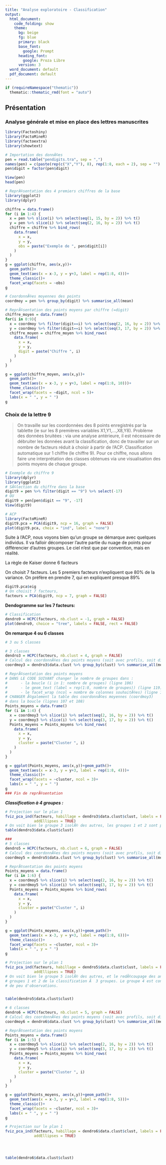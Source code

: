 ```yaml
---
title: "Analyse exploratoire - Classification"
output:
  html_document:
    code_folding: show
    theme:
      bg: beige
      fg: blue
      primary: black
      base_font:
        google: Prompt
      heading_font:
        google: Proza Libre
      version: 3
  word_document: default
  pdf_document: default
---
```


```r
if (requireNamespace("thematic")) 
  thematic::thematic_rmd(font = "auto")
```



## Présentation  {.tabset .tabset-pills}



### **Analyse générale et mise en place des lettres manuscrites**

```r
library(Factoshiny)
library(FactoMineR)
library(factoextra)
library(showtext)
```

```r
# Importation des donnÃ©es
pen = read.table("pendigits.tra", sep = ",")
names(pen) = c(paste(rep(c("X","Y"), 8), rep(1:8, each = 2), sep = ""), "digit")
pen$digit = factor(pen$digit)

View(pen)
head(pen)
```

```r
# ReprÃ©sentation des 4 premiers chiffres de la base
library(ggplot2)
library(dplyr)

chiffre = data.frame()
for (i in 1:4) {
  x = pen %>% slice(i) %>% select(seq(1, 15, by = 2)) %>% t()
  y = pen %>% slice(i) %>% select(seq(2, 16, by = 2)) %>% t()
  chiffre = chiffre %>% bind_rows( 
    data.frame(
      x = x, 
      y = y, 
      obs = paste("Exemple de ", pen$digit[i])
    )
  )
}
g = ggplot(chiffre, aes(x,y))+
  geom_path()+
  geom_text(aes(x = x-3, y = y+3, label = rep(1:8, 4)))+
  theme_classic()+
  facet_wrap(facets = ~obs)
g

# CoordonnÃ©es moyennes des points
coordmoy = pen %>% group_by(digit) %>% summarise_all(mean)

# ReprÃ©sentation des points moyens par chiffre (=digit)
chiffre_moyen = data.frame()
for(i in 0:9){
  x = coordmoy %>% filter(digit==i) %>% select(seq(2, 16, by = 2)) %>% t()
  y = coordmoy %>% filter(digit==i) %>% select(seq(3, 17, by = 2)) %>% t()
  chiffre_moyen = chiffre_moyen %>% bind_rows(
    data.frame(
      x = x, 
      y = y, 
      digit = paste("Chiffre ", i)
    )
  )
}

g = ggplot(chiffre_moyen, aes(x,y))+
  geom_path()+
  geom_text(aes(x = x-3, y = y+3, label = rep(1:8, 10)))+
  theme_classic()+
  facet_wrap(facets = ~digit, ncol = 5)+
  labs(x = " ", y = " ")
g

```

### **Choix de la lettre 9**

> On travaille sur les coordonnées des 8 points enregistrés par la tablette (ie sur les 8 premières variables X1,Y1,...,X8,Y8).
Problème des données bruitées : via une analyse antérieure, il est nécessaire de débruiter les données avant la classiﬁcation, donc de travailler sur un nombre de facteurs réduit à choisir à partir de l’ACP.
Classiﬁcation automatique sur 1 chiﬀre (le chiffre 9).
Pour ce chiﬀre, nous allons faire une interprétation des classes obtenues via une visualisation des points moyens de chaque groupe.

```r
# Exemple du chiffre 9
library(dplyr)
library(ggplot2)
# SÃ©lection du chiffre dans la base
digit9 = pen %>% filter(digit == "9") %>% select(-17)
# OU
digit9 = pen[pen$digit == "9", -17]
View(digit9)

# ACP
library(FactoMineR)
digit9.pca = PCA(digit9, ncp = 16, graph = FALSE)
plot(digit9.pca, choix = "ind", label = "none")
```


Suite à l'ACP, nous voyons bien qu'un groupe se démarque avec quelques individus. Il va falloir décomposer l'autre partie du nuage de points pour différencier d'autres groupes.
Le ciel n'est \textcolor{blue}{bleu} que par convention, mais \textcolor{red}{rouge} en réalité.


La règle de Kaiser donne 6 facteurs


On choisit 7 facteurs. Les 5 premiers facteurs n’expliquent que 80% de la variance. On préfère en prendre 7, qui en expliquent presque 89%

```r
digit9.pca$eig
# On choisit 7 facteurs,
facteurs = PCA(digit9, ncp = 7, graph = FALSE)
```


**Dendogramme sur les 7 facteurs:**

```r
# Classification
dendro9 = HCPC(facteurs, nb.clust = -1, graph = FALSE)
plot(dendro9, choice = "tree", labels = FALSE, rect = FALSE)
```

**On remarque 4 ou 6 classes**

```r
# 3 ou 5 classes

# 3 classes
dendro3 = HCPC(facteurs, nb.clust = 4, graph = FALSE)
# Calcul des coordonnÃ©es des points moyens (soit avec profils, soit directement)
coordmoy3 = dendro3$data.clust %>% group_by(clust) %>% summarise_all(mean)

# ReprÃ©sentation des points moyens
# DANS LE CODE SUIVANT changer le nombre de groupes dans :
#      - la boucle (i in 1: nombre de groupes) (ligne 106)
#      - le geom_text (label = rep(1:8, nombre de groupes)) (ligne 119)
#      - le facet_wrap (ncol = nombre de colonnes souhaitÃ©es) (ligne 121)
# CHANGER Ã©galement la table des coordonnÃ©es moyennes (coordmoy3)
# dans la boucle (lignes 107 et 108)
Points_moyens = data.frame()
for (i in 1:4) {
  x = coordmoy3 %>% slice(i) %>% select(seq(2, 16, by = 2)) %>% t()
  y = coordmoy3 %>% slice(i) %>% select(seq(3, 17, by = 2)) %>% t()
  Points_moyens = Points_moyens %>% bind_rows( 
    data.frame(
      x = x, 
      y = y, 
      cluster = paste("Cluster ", i)
    )
  )
}

g = ggplot(Points_moyens, aes(x,y))+geom_path()+
  geom_text(aes(x = x-3, y = y+3, label = rep(1:8, 4)))+
  theme_classic()+
  facet_wrap(facets = ~cluster, ncol = 3)+
  labs(x = " ", y = " ")
g
### Fin de reprÃ©sentation
```

***Classification à 4 groupes :***

```r
# Projection sur le plan 1
fviz_pca_ind(facteurs, habillage = dendro3$data.clust$clust, labels = FALSE,
             addEllipses = TRUE)
# On voit bien le groupe 3 isolÃ© des autres, les groupes 1 et 2 sont proches
table(dendro3$data.clust$clust)

###
# 5 classes
dendro5 = HCPC(facteurs, nb.clust = 6, graph = FALSE)
# Calcul des coordonnÃ©es des points moyens (soit avec profils, soit directement)
coordmoy5 = dendro5$data.clust %>% group_by(clust) %>% summarise_all(mean)

# ReprÃ©sentation des points moyens
Points_moyens = data.frame()
for (i in 1:6) {
  x = coordmoy5 %>% slice(i) %>% select(seq(2, 16, by = 2)) %>% t()
  y = coordmoy5 %>% slice(i) %>% select(seq(3, 17, by = 2)) %>% t()
  Points_moyens = Points_moyens %>% bind_rows( 
    data.frame(
      x = x, 
      y = y, 
      cluster = paste("Cluster ", i)
    )
  )
}

g = ggplot(Points_moyens, aes(x,y))+geom_path()+
  geom_text(aes(x = x-3, y = y+3, label = rep(1:8, 6)))+
  theme_classic()+
  facet_wrap(facets = ~cluster, ncol = 3)+
  labs(x = " ", y = " ")
g

# Projection sur le plan 1
fviz_pca_ind(facteurs, habillage = dendro5$data.clust$clust, labels = FALSE,
             addEllipses = TRUE)
# On voit bien le groupe 5 isolÃ© des autres, et le redÃ©coupage des anciens 
# groupes 1 et 2 de la classification Ã  3 groupes. Le groupe 4 est constituÃ© 
# de peu d'observations.


table(dendro5$data.clust$clust)

# 6 classes
dendro6 = HCPC(facteurs, nb.clust = 5, graph = FALSE)
# Calcul des coordonnÃ©es des points moyens (soit avec profils, soit directement)
coordmoy6 = dendro6$data.clust %>% group_by(clust) %>% summarise_all(mean)

# ReprÃ©sentation des points moyens
Points_moyens = data.frame()
for (i in 1:5) {
  x = coordmoy5 %>% slice(i) %>% select(seq(2, 16, by = 2)) %>% t()
  y = coordmoy5 %>% slice(i) %>% select(seq(3, 17, by = 2)) %>% t()
  Points_moyens = Points_moyens %>% bind_rows( 
    data.frame(
      x = x, 
      y = y, 
      cluster = paste("Cluster ", i)
    )
  )
}

g = ggplot(Points_moyens, aes(x,y))+geom_path()+
  geom_text(aes(x = x-3, y = y+3, label = rep(1:8, 5)))+
  theme_classic()+
  facet_wrap(facets = ~cluster, ncol = 3)+
  labs(x = " ", y = " ")
g

# Projection sur le plan 1
fviz_pca_ind(facteurs, habillage = dendro6$data.clust$clust, labels = FALSE,
             addEllipses = TRUE)




table(dendro6$data.clust$clust)
```


